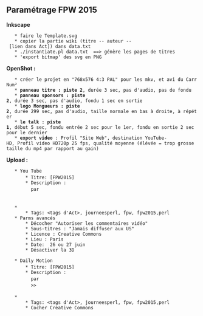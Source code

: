 
== Paramétrage FPW 2015 ==

'''Inkscape'''
    * faire le Template.svg
    * copier la partie wiki (titre -- auteur -- [lien dans Act]) dans data.txt
    * ./instantiate.pl data.txt  ==> génère les pages de titres
    * 'export bitmap' des svg en PNG

'''OpenShot :'''

    * créer le projet en "768x576 4:3 PAL" pour les mkv, et avi du CarrNum²
    * '''panneau titre : piste 2''', durée 3 sec, pas d'audio, pas de fondu
    * '''panneau sponsors : piste 2''', durée 3 sec, pas d'audio, fondu 1 sec en sortie
    * '''logo Mongueurs : piste 2''', durée 299 sec, pas d'audio, taille normale en bas à droite, à répéter
    * '''le talk : piste 1''', début 5 sec, fondu entrée 2 sec pour le 1er, fondu en sortie 2 sec pour le dernier
    * '''export video''' : Profil "Site Web", destination YouTube-HD, Profil video HD720p 25 fps, qualité moyenne (élévée = trop grosse taille du mp4 par rapport au gain)

'''Upload :'''
    * You Tube
        * Titre: [FPW2015] <talk>
        * Description :
          par <speaker>
          <lien act>
          <description sur Act>
    *
        * Tags: <tags d'Act>, journeesperl, fpw, fpw2015,perl
    * Parms avancés
        * Décocher "Autoriser les commentaires vidéo"
        * Sous-titres : "Jamais diffuser aux US"
        * Licence : Creative Commons
        * Lieu : Paris
        * Date:  26 ou 27 juin
        * Désactiver la 3D

    * Daily Motion
        * Titre: [FPW2015] <talk>
        * Description :
          par <speaker>
          >> <lien act>
          <description sur Act>
    *
        * Tags: <tags d'Act>, journeesperl, fpw, fpw2015,perl
        * Cocher Creative Commons

